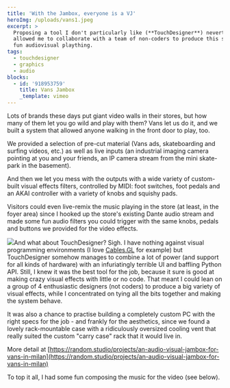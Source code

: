 ```yaml
---
title: 'With the Jambox, everyone is a VJ'
heroImg: /uploads/vans1.jpeg
excerpt: >
  Proposing a tool I don't particularly like (**TouchDesigner**) nevertheless
  allowed me to collaborate with a team of non-coders to produce this seriously
  fun audiovisual plaything.
tags:
  - touchdesigner
  - graphics
  - audio
blocks:
  - id: '918953759'
    title: Vans Jambox
    _template: vimeo
---
```


Lots of brands these days put giant video walls in their stores, but how many of them let you go wild and play with them? Vans let us do it, and we built a system that allowed anyone walking in the front door to play, too.

We provided a selection of pre-cut material (Vans ads, skateboarding and surfing videos, etc.) as well as live inputs (an industrial imaging camera pointing at you and your friends, an IP camera stream from the mini skate-park in the basement).

And then we let you mess with the outputs with a wide variety of custom-built visual effects filters, controlled by MIDI: foot switches, foot pedals and an AKAI controller with a variety of knobs and squishy pads.

Visitors could even live-remix the music playing in the store (at least, in the foyer area) since I hooked up the store's existing Dante audio stream and made some fun audio filters you could trigger with the same knobs, pedals and buttons we provided for the video effects.

![](/uploads/vans2.jpeg)And what about TouchDesigner? Sigh. I have nothing against visual programming environments (I love [Cables.GL](https://cables.gl/) for example) but TouchDesigner somehow manages to combine a lot of power (and support for all kinds of hardware) with an infuriatingly terrible UI and baffling Python API. Still, I knew it was the best tool for the job, because it sure is good at making crazy visual effects with little or no code. That meant I could lean on a group of 4 enthusiastic designers (not coders) to produce a big variety of visual effects, while I concentrated on tying all the bits together and making the system behave.

It was also a chance to practise building a completely custom PC with the right specs for the job - and frankly for the aesthetics, since we found a lovely rack-mountable case with a ridiculously oversized cooling vent that really suited the custom "carry case" rack that it would live in.

More detail at [https://random.studio/projects/an-audio-visual-jambox-for-vans-in-milan](https://random.studio/projects/an-audio-visual-jambox-for-vans-in-milan)

To top it all, I had some fun composing the music for the video (see below).
